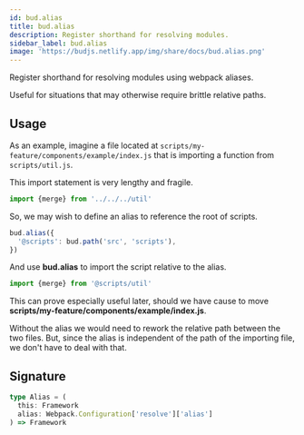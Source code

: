 ```yaml
---
id: bud.alias
title: bud.alias
description: Register shorthand for resolving modules.
sidebar_label: bud.alias
image: 'https://budjs.netlify.app/img/share/docs/bud.alias.png'
---
```


Register shorthand for resolving modules using webpack aliases.

Useful for situations that may otherwise require brittle relative paths.

## Usage

As an example, imagine a file located at `scripts/my-feature/components/example/index.js` that is importing a function from `scripts/util.js`.

This import statement is very lengthy and fragile.

```js title='scripts/my-feature/components/example/index.js'
import {merge} from '../../../util'
```

So, we may wish to define an alias to reference the root of scripts.

```js title='bud.config.js'
bud.alias({
  '@scripts': bud.path('src', 'scripts'),
})
```

And use **bud.alias** to import the script relative to the alias.

```js title='scripts/my-feature/components/example/index.js'
import {merge} from '@scripts/util'
```

This can prove especially useful later, should we have cause to move **scripts/my-feature/components/example/index.js**.

Without the alias we would need to rework the relative path between the two files. But, since the alias is independent of the path of the importing file, we don't have to deal with that.

## Signature

```ts title='bud.alias.d.ts'
type Alias = (
  this: Framework
  alias: Webpack.Configuration['resolve']['alias']
) => Framework
```